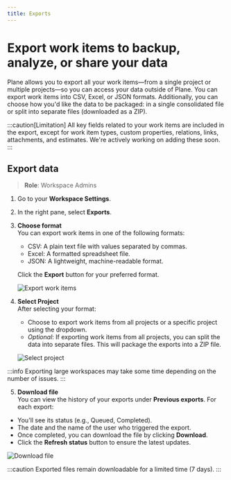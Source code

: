 ```yaml
---
title: Exports
---
```


# Export work items to backup, analyze, or share your data

Plane allows you to export all your work items—from a single project or multiple projects—so you can access your data outside of Plane. You can export work items into CSV, Excel, or JSON formats. Additionally, you can choose how you'd like the data to be packaged: in a single consolidated file or split into separate files (downloaded as a ZIP).

:::caution[Limitation]
All key fields related to your work items are included in the export, except for work item types, custom properties, relations, links, attachments, and estimates. We're actively working on adding these soon.
:::

## Export data
> **Role**: Workspace Admins

1. Go to your **Workspace Settings**.
2. In the right pane, select **Exports**.
3. **Choose format**  
You can export work items in one of the following formats:
    - CSV: A plain text file with values separated by commas.
    - Excel: A formatted spreadsheet file.
    - JSON: A lightweight, machine-readable format.
    
    Click the **Export** button for your preferred format.

    ![Export work items](https://media.docs.plane.so/workspaces/export-issues.webp#center)

4. **Select Project**  
    After selecting your format:
    - Choose to export work items from all projects or a specific project using the dropdown.
    - *Optional*: If exporting work items from all projects, you can split the data into separate files. This will package the exports into a ZIP file.

    ![Select project](https://media.docs.plane.so/workspaces/select-projects.webp#center)

:::info
Exporting large workspaces may take some time depending on the number of issues.
:::

5. **Download file**  
You can view the history of your exports under **Previous exports**. For each export:

- You'll see its status (e.g., Queued, Completed).
- The date and the name of the user who triggered the export.
- Once completed, you can download the file by clicking **Download**.
- Click the **Refresh status** button to ensure the latest updates.

![Download file](https://media.docs.plane.so/workspaces/download-file.webp#center)

:::caution
Exported files remain downloadable for a limited time (7 days).
:::

